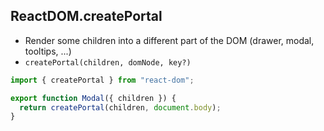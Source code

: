 ## ReactDOM.createPortal

- Render some children into a different part of the DOM (drawer, modal, tooltips, ...)
- `createPortal(children, domNode, key?)`

```jsx
import { createPortal } from "react-dom";

export function Modal({ children }) {
  return createPortal(children, document.body);
}
```

